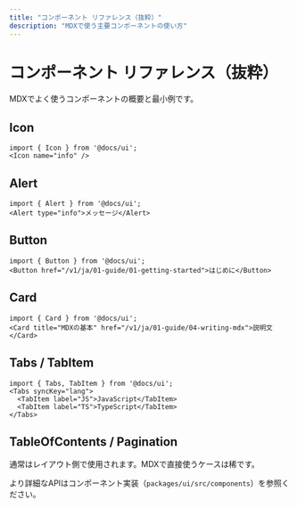 ```yaml
---
title: "コンポーネント リファレンス（抜粋）"
description: "MDXで使う主要コンポーネントの使い方"
---
```



# コンポーネント リファレンス（抜粋）

MDXでよく使うコンポーネントの概要と最小例です。

## Icon

```mdx
import { Icon } from '@docs/ui';
<Icon name="info" />
```

## Alert

```mdx
import { Alert } from '@docs/ui';
<Alert type="info">メッセージ</Alert>
```

## Button

```mdx
import { Button } from '@docs/ui';
<Button href="/v1/ja/01-guide/01-getting-started">はじめに</Button>
```

## Card

```mdx
import { Card } from '@docs/ui';
<Card title="MDXの基本" href="/v1/ja/01-guide/04-writing-mdx">説明文</Card>
```

## Tabs / TabItem

```mdx
import { Tabs, TabItem } from '@docs/ui';
<Tabs syncKey="lang">
  <TabItem label="JS">JavaScript</TabItem>
  <TabItem label="TS">TypeScript</TabItem>
</Tabs>
```

## TableOfContents / Pagination

通常はレイアウト側で使用されます。MDXで直接使うケースは稀です。

より詳細なAPIはコンポーネント実装（`packages/ui/src/components`）を参照ください。

